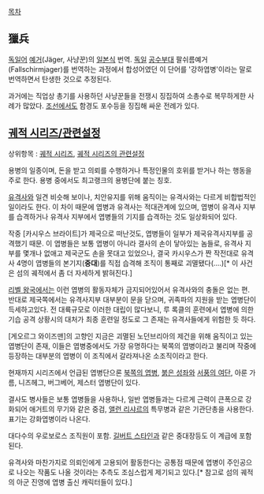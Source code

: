 [[목차]]
== 獵兵 ==
[[독일어]] [[예거]](Jäger, 사냥꾼)의 [[일본]]식 번역. [[독일]] [[공수부대]] 팔쉬름예거(Fallschirmjager)를 번역하는 과정에서 합성어였던 이 단어를 '강하엽병'이라는 말로 번역하면서 탄생한 것으로 추정된다. 

과거에는 직업상 총기를 사용하던 사냥꾼들을 전쟁시 징집하여 소총수로 복무하게한 사례가 많았다. [[조선]]에서도 함경도 포수등을 징집해 싸운 전례가 있다.
== [[궤적 시리즈/관련설정]] ==
상위항목 : [[궤적 시리즈]], [[궤적 시리즈의 관련설정]]

용병의 일종이며, 돈을 받고 의뢰를 수행하거나 특정인물의 호위를 받거나 하는 행동을 주로 한다. 용병 중에서도 최고랭크의 용병단에 붙는 칭호.

[[유격사]]와 일견 비슷해 보이나, 치안유지를 위해 움직이는 유격사와는 다르게 비합법적인 일이라도 한다. 이 차이 때문에 엽병과 유격사는 적대관계에 있으며, 엽병이 유격사 지부를 습격하거나 유격사 지부에서 엽병들의 기지를 습격하는 것도 일상화되어 있다. 

작중 [카시우스 브라이트]가 제국으로 떠난것도, 엽병들이 일부가 제국유격사지부를 공격했기 때문. 이 엽병들은 보통 엽병이 아니라 결사의 손이 닿아있는 놈들로, 유격사 지부를 몇개나 없애고 제국군도 손을 못대고 있었으나, 결국 카시우스가 짠 작전대로 유격사 4명이 엽병들의 본기지('''중대''')를 직접 습격해 조직이 통째로 괴멸됐다(....)[* 이 사건은 섬의 궤적에서 좀 더 자세하게 밝혀진다.]

[[리벨 왕국]]에서는 이런 엽병의 활동자체가 금지되어있어서 유격사와의 충돌은 없는 편. 반대로 제국쪽에서는 유격사지부 대부분이 문을 닫으며, 귀족파의 지원을 받는 엽병단이 득세하고있다. 전 대륙규모로 이러한 대립이 많다보니, 루 록클의 훈련에서 엽병에 의한 기습 공격 상황시의 대처가 최종 훈련일 정도로 그 존재는 유격사들에게 위험한 듯 하다.

[게오르그 와이즈맨]의 고향인 지금은 괴멸된 노던브리아의 제건을 위해 움직이고 있는 엽병단이 존재, 이들은 엽병중에서도 가장 유명하다는 북쪽의 엽병이라고 불리며 작중에 등장하는 대부분의 엽병이 이 조직에서 갈라져나온 소조직이라고 한다.

현재까지 시리즈에서 언급된 엽병단으론 [[북쪽의 엽병]], [[붉은 성좌]]와 [[서풍의 여단]], 아룬 가름, 니즈헤그, 버그베어, 제스터 엽병단이 있다.

결사도 병사들은 보통 엽병들을 사용하나, 일반 엽병들과는 다르게 근력이 큰폭으로 강화되어 애거트의 무기와 같은 중검, [[앨런 리샤르]]의 특무병과 같은 기관단총을 사용한다. 표기는 강화엽병이라 나온다.

대다수의 우로보로스 조직원이 포함. [[길버트 스타인]]과 같은 중대장등도 이 계급에 포함된다.

유격사와 마찬가지로 의뢰인에게 고용되어 활동한다는 공통점 때문에 엽병이 주인공으로 나오는 작품도 나올 것이라는 추측도 조심스럽게 제기되고 있다.[* 참고로 섬의 궤적의 아군 진영에 엽병 출신 캐릭터들이 있다.]
